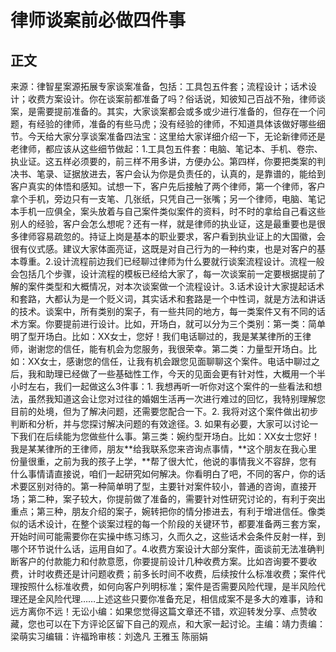 # 律师谈案前必做四件事
## 正文
来源：律智星案源拓展专家谈案准备，包括：工具包五件套；流程设计；话术设计；收费方案设计。你在谈案前都准备了吗？俗话说，知彼知己百战不殆，律师谈案，是需要提前准备的。其实，大家谈案都会或多或少进行准备的，但存在一个问题，有经验的律师，准备的有些马虎；没有经验的律师，不知道具体该做好哪些细节。今天给大家分享谈案准备四法宝：这里给大家详细介绍一下，无论新律师还是老律师，都应该从这些细节做起：1.工具包五件套：电脑、笔记本、手机、卷宗、执业证。这五样必须要的，前三样不用多讲，方便办公。第四样，你要把类案的判决书、笔录、证据放进去，客户会认为你是负责任的，认真的，是靠谱的，能给到客户真实的体悟和感知。试想一下，客户先后接触了两个律师，第一个律师，客户拿个手机，旁边只有一支笔、几张纸，只凭自己一张嘴；另一个律师，电脑、笔记本手机一应俱全，案头放着与自己案件类似案件的资料，时不时的拿给自己看这些别人的经验，客户会怎么想呢？还有一样，就是律师的执业证，这是最重要也是很多律师容易疏忽的。持证上岗是基本的职业要求，客户看到执业证上的大国徽，会很有仪式感。建议大家体面亮证，这既是对自己行为的一种约束，也是对客户的基本尊重。2.设计流程前边我们已经聊过律师为什么要就行谈案流程设计。流程一般会包括几个步骤，设计流程的模板已经给大家了，每一次谈案前一定要根据提前了解的案件类型和大概情况，对本次谈案做一个流程设计。3.话术设计大家提起话术和套路，大都认为是一个贬义词，其实话术和套路是一个中性词，就是方法和讲话的技术。谈案中，所有类别的案子，有一些共同的地方，每一类案件又有不同的话术方案。你要提前进行设计。比如，开场白，就可以分为三个类别：第一类：简单明了型开场白。比如：XX女士，您好！我们电话聊过的，我是某某律所的王律师，谢谢您的信任，能有机会为您服务，我很荣幸。第二类：力量型开场白。比如：XX女士，感谢您的信任，让我有机会跟您见面聊聊这个案件。电话中聊过之后，我和助理已经做了一些基础性工作，今天的见面会更有针对性，大概用一个半小时左右，我们一起做这么3件事：1. 我想再听一听你对这个案件的一些看法和想法，虽然我知道这会让您对过往的婚姻生活再一次进行难过的回忆，我特别理解您目前的处境，但为了解决问题，还需要您配合一下。2. 我将对这个案件做出初步判断和分析，并与您探讨解决问题的有效途径。3. 如果有必要，大家可以讨论一下我们在后续能为您做些什么事。第三类：婉约型开场白。比如：XX女士您好！我是某某律所的王律师，朋友**给我联系您来咨询点事情，**这个朋友在我心里份量很重，之前为我的孩子上学，**帮了很大忙，他说的事情我义不容辞，您有什么事情请直接说，咱们一起研究如何解决。你看明白了吧，不同的客户，你的话术要区别对待的。第一种简单明了型，主要针对案件较小，普通的咨询，直接开场；第二种，案子较大，你提前做了准备的，需要针对性研究讨论的，有利于突出重点；第三种，朋友介绍的案子，婉转把你的情分掺进去，有利于增进信任。像类似的话术设计，在整个谈案过程的每一个阶段的关键环节，都要准备两三套方案，开始时间可能需要你在实操中练习练习，久而久之，这些话术会条件反射一样，到哪个环节说什么话，运用自如了。4.收费方案设计大部分案件，面谈前无法准确判断客户的付款能力和付款意愿，你要提前设计几种收费方案。比如咨询要不要收费，计时收费还是计问题收费；前多长时间不收费，后续按什么标准收费；案件代理按照什么标准收费，如何向客户列明标准；案件是否需要风险代理，是半风险代理还是全风险代理……上述这些只要你准备充足，相信成案不是多大的难事，诗和远方离你不远！无讼小编：如果您觉得这篇文章还不错，欢迎转发分享、点赞收藏，您也可以在下方评论区留下自己的观点，和大家一起讨论。主编：靖力责编：梁萌实习编辑：许福玲审核：刘逸凡 王雅玉 陈丽娟